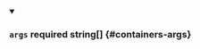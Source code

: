 
<details className="config-field" data-expandable="false" open>
<summary>

### `args` <span class="config-field-required" data-required="false">required</span> <span class="config-field-type">string[]</span> <span class="config-field-default"></span> <span class="config-field-enum"></span> {#containers-args}



</summary>



</details>
